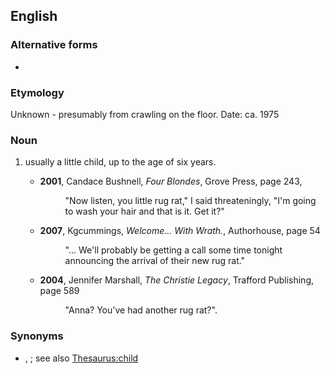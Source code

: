 {{also|rugrat}}

==English==

===Alternative forms===
* {{l|en|rugrat}}

===Etymology===
Unknown - presumably from crawling on the floor. Date: ca. 1975

===Noun===
{{en-noun}}

# {{lb|en|US|slang}} usually a little child, up to the age of six years.
#* '''2001''', Candace Bushnell, ''Four Blondes'', Grove Press, page 243,
#*: "Now listen, you little rug rat," I said threateningly, "I'm going to wash your hair and that is it. Get it?"
#* '''2007''', Kgcummings, ''Welcome... With Wrath.'', Authorhouse, page 54
#*: "... We'll probably be getting a call some time tonight announcing the arrival of their new rug rat."
#* '''2004''', Jennifer Marshall, ''The Christie Legacy'', Trafford Publishing, page 589
#*: "Anna? You've had another rug rat?".

===Synonyms===
* {{l|en|ankle-biter}}, {{l|en|brat}}; see also [[Thesaurus:child]]